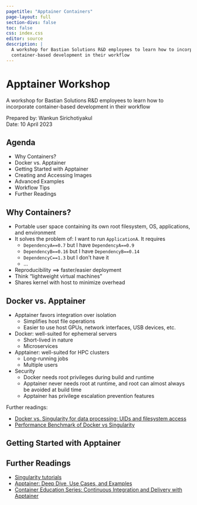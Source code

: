 ```yaml
---
pagetitle: "Apptainer Containers"
page-layout: full
section-divs: false
toc: false
css: index.css
editor: source
description: | 
  A workshop for Bastian Solutions R&D employees to learn how to incorporate
  container-based development in their workflow
---
```


# Apptainer Workshop

A workshop for Bastian Solutions R&D employees to learn how to incorporate
container-based development in their workflow

Prepared by: Wankun Sirichotiyakul \
Date: 10 April 2023

## Agenda

* Why Containers?
* Docker vs. Apptainer
* Getting Started with Apptainer
* Creating and Accessing Images
* Advanced Examples
* Workflow Tips
* Further Readings


## Why Containers?

* Portable user space containing its own root filesystem, OS, applications, and
environment 
* It solves the problem of: I want to run `ApplicationA`. It
requires 
  * `DependencyA==0.7` but I have `DependencyA==0.9`
  * `DependencyB==0.16` but I have `DependencyB==0.14`
  * `DependencyC==1.3` but I don't have it
  * ...
* Reproducibility $\implies$ faster/easier deployment
* Think "lightweight virtual machines"
* Shares kernel with host to minimize overhead

## Docker vs. Apptainer

* Apptainer favors integration over isolation
  * Simplifies host file operations
  * Easier to use host GPUs, network interfaces, USB devices, etc. 
* Docker: well-suited for ephemeral servers 
  * Short-lived in nature
  * Microservices
* Apptainer: well-suited for HPC clusters
  * Long-running jobs
  * Multiple users
* Security
  * Docker needs root privileges during build and runtime
  * Apptainer never needs root at runtime, and root can almost always be avoided at build time
  * Apptainer has privilege escalation prevention features

Further readings:

* [Docker vs. Singularity for data processing: UIDs and filesystem access](https://pythonspeed.com/articles/containers-filesystem-data-processing/)
* [Performance Benchmark of
Docker vs Singularity](http://www.diva-portal.org/smash/get/diva2:1277794/FULLTEXT01.pdf)

## Getting Started with Apptainer



## Further Readings

* [Singularity tutorials](https://youtube.com/playlist?list=PLWhvkMKn3k1zQ4uCw-Oq2Az_q6bkfrktl)
* [Apptainer: Deep Dive, Use Cases, and Examples](https://www.youtube.com/watch?v=Hj5eTZGUsDM)
* [Container Education Series: Continuous Integration and Delivery with Apptainer](https://www.youtube.com/live/KZF_ZlrpmKo?feature=share)